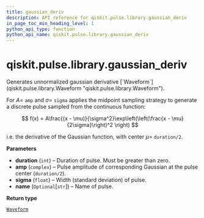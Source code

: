 ```yaml
---
title: gaussian_deriv
description: API reference for qiskit.pulse.library.gaussian_deriv
in_page_toc_min_heading_level: 1
python_api_type: function
python_api_name: qiskit.pulse.library.gaussian_deriv
---
```


# qiskit.pulse.library.gaussian\_deriv

<Function id="qiskit.pulse.library.gaussian_deriv" github="https://github.com/qiskit/qiskit/tree/stable/0.21/qiskit/pulse/library/discrete.py" signature="gaussian_deriv(duration, amp, sigma, name=None)">
  Generates unnormalized gaussian derivative [`Waveform`](qiskit.pulse.library.Waveform "qiskit.pulse.library.Waveform").

  For $A=$ `amp` and $\sigma=$ `sigma` applies the midpoint sampling strategy to generate a discrete pulse sampled from the continuous function:

  $$
  f(x) = A\frac{(x - \mu)}{\sigma^2}\exp\left(\left(\frac{x - \mu}{2\sigma}\right)^2 \right)
  $$

  i.e. the derivative of the Gaussian function, with center $\mu=$ `duration/2`.

  **Parameters**

  *   **duration** (`int`) – Duration of pulse. Must be greater than zero.
  *   **amp** (`complex`) – Pulse amplitude of corresponding Gaussian at the pulse center (`duration/2`).
  *   **sigma** (`float`) – Width (standard deviation) of pulse.
  *   **name** (`Optional`\[`str`]) – Name of pulse.

  **Return type**

  [`Waveform`](qiskit.pulse.library.Waveform "qiskit.pulse.library.waveform.Waveform")
</Function>

